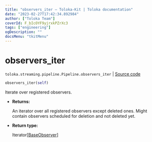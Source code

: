 ```yaml
---
title: "observers_iter — Toloka-Kit | Toloka documentation"
date: "2023-02-27T17:42:34.892984"
author: ["Toloka Team"]
coverId: F_bIcOYF9yjrxkPZrXc3
tags: ["engineering"]
ogDescription: ""
docsMenu: "tkitMenu"
---
```


# observers_iter
`toloka.streaming.pipeline.Pipeline.observers_iter` | [Source code](https://github.com/Toloka/toloka-kit/blob/v1.1.4/src/streaming/pipeline.py#L210)

```python
observers_iter(self)
```

Iterate over registered observers.

* **Returns:**

  An iterator over all registered observers except deleted ones.
Might contain observers scheduled for deletion and not deleted yet.

* **Return type:**

  Iterator\[[BaseObserver](/docs/toloka-kit/reference/toloka.streaming.observer.BaseObserver)\]